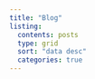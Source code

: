 ```yaml
---
title: "Blog"
listing: 
  contents: posts
  type: grid
  sort: "data desc"
  categories: true
---
```

